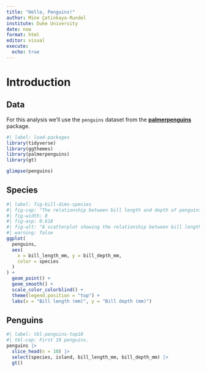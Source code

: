 ```yaml
---
title: "Hello, Penguins!"
author: Mine Çetinkaya-Rundel
institute: Duke University
date: now
format: html
editor: visual
execute:
  echo: true
---
```


# Introduction

## Data

For this analysis we'll use the `penguins` dataset from the [**palmerpenguins**](https://allisonhorst.github.io/palmerpenguins/) package.

```r
#| label: load-packages
library(tidyverse)
library(ggthemes)
library(palmerpenguins)
library(gt)
```

```r
glimpse(penguins)
```

## Species

```r
#| label: fig-bill-dims-species
#| fig-cap: "The relationship between bill length and depth of penguins is positive and relatively strong for each of the three species: Adelie, Chinstrap, and Gentoo."
#| fig-width: 8
#| fig-asp: 0.618
#| fig-alt: "A scatterplot showing the relationship between bill length and depth of penguins, with points colored by species as well as smooth lines representing the relationship. The relationship is positive and relatively strong for each of the three species: Adelie, Chinstrap, and Gentoo."
#| warning: false
ggplot(
  penguins,
  aes(
    x = bill_length_mm, y = bill_depth_mm,
    color = species
  )
) +
  geom_point() +
  geom_smooth() +
  scale_color_colorblind() +
  theme(legend.position = "top") +
  labs(x = "Bill length (mm)", y = "Bill depth (mm)")
```

## Penguins

```r
#| label: tbl-penguins-top10
#| tbl-cap: First 10 penguins.
penguins |>
  slice_head(n = 10) |>
  select(species, island, bill_length_mm, bill_depth_mm) |>
  gt()
```
